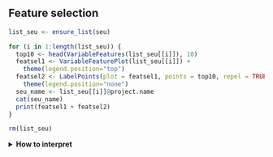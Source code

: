 ## Feature selection

<!-- Sergio Alías, 20230629 -->
<!-- Last modified 20230704 -->

```r

list_seu <- ensure_list(seu)

for (i in 1:length(list_seu)) {
  top10 <- head(VariableFeatures(list_seu[[i]]), 10)
  featsel1 <- VariableFeaturePlot(list_seu[[i]]) +
    theme(legend.position="top")
  featsel2 <- LabelPoints(plot = featsel1, points = top10, repel = TRUE, xnudge = 0, ynudge = 0) + 
    theme(legend.position="none")
  seu_name <- list_seu[[i]]@project.name
  cat(seu_name)
  print(featsel1 + featsel2)
}

```

```r
rm(list_seu)
```

<details>
<summary>**How to interpret**</summary>
<br>

High variable genes (HVGs) selected: **`r hvgs`**

In the feature selection step we calculate subset of features that exhibit high cell-to-cell variation in the dataset—they are highly expressed in some cells, and lowly expressed in others. Focusing on these genes in downstream analysis helps to highlight biological signal in single-cell datasets.<sup>1</sup>

*References:*

1. Brennecke, Philip, Simon Anders, Jong Kyoung Kim, Aleksandra A Kołodziejczyk, Xiuwei Zhang, Valentina Proserpio, Bianka Baying, et al. 2013. “Accounting for Technical Noise in Single-Cell Rna-Seq Experiments.” *Nature Methods* 10 (11): 1093–5.

</details>